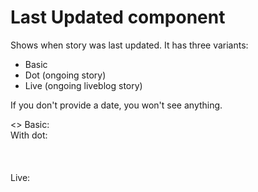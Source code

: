 
<Meta title="Core/Last Updated" component={LastUpdated} />

# Last Updated component

Shows when story was last updated. It has three variants:

- Basic
- Dot (ongoing story)
- Live (ongoing liveblog story)

If you don't provide a date, you won't see anything.

<Preview>
  <Story name="Examples">
    <>
      Basic:
      <div>
        <LastUpdated date={new Date('1987-01-05T00:00:00.00')} />
      </div>
      With dot:
      <div>
        <LastUpdated dot />
        <br />
        <LastUpdated dot date={new Date('1987-01-05T00:00:00.00')} />
        <br />
        <LastUpdated dot live />
        <br />
        <LastUpdated dot live date={new Date('1987-01-05T00:00:00.00')} />
      </div>
      Live:
      <div>
        <LastUpdated live />
        <br />
        <LastUpdated live date={new Date('1987-01-05T00:00:00.00')} />
        <br />
        <LastUpdated live dot />
        <br />
        <LastUpdated live dot date={new Date('1987-01-05T00:00:00.00')} />
      </div>
    </>
  </Story>
</Preview>
